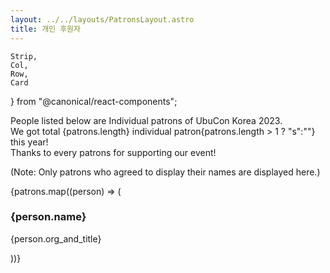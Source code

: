 ```yaml
---
layout: ../../layouts/PatronsLayout.astro
title: 개인 후원자
---
```

	Strip,
	Col,
    Row,
    Card
} from "@canonical/react-components";

People listed below are Individual patrons of UbuCon Korea 2023.
<br />We got total {patrons.length} individual patron{patrons.length > 1 ? "s":""} this year!
<br />Thanks to every patrons for supporting our event!

(Note: Only patrons who agreed to display their names are displayed here.)

<Row>
    {patrons.map((person) => (
        <div className="p-card col-4">
            <h3>{person.name}</h3>
            <p>{person.org_and_title}</p>
        </div>
    ))}
</Row>
